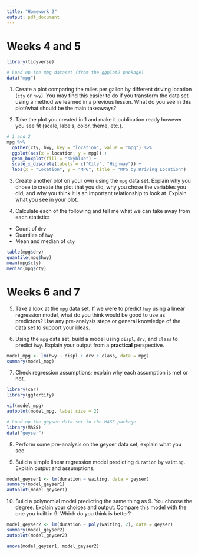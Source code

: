 ```yaml
---
title: "Homework 2"
output: pdf_document
---
```


# Weeks 4 and 5

```r
library(tidyverse)

# Load up the mpg dataset (from the ggplot2 package)
data("mpg")
```


1. Create a plot comparing the miles per gallon by different driving location (`cty` or `hwy`). You may find this easier to do if you transform the data set using a method we learned in a previous lesson. What do you see in this plot/what should be the main takeaways?

2. Take the plot you created in 1 and make it publication ready however you see fit (scale, labels, color, theme, etc.).

```r
# 1 and 2
mpg %>%
  gather(cty, hwy, key = "location", value = "mpg") %>%
  ggplot(aes(x = location, y = mpg)) +
  geom_boxplot(fill = "skyblue") +
  scale_x_discrete(labels = c("City", "Highway")) +
  labs(x = "Location", y = "MPG", title = "MPG by Driving Location")
```

3. Create another plot on your own using the `mpg` data set. Explain why you chose to create the plot that you did, why you chose the variables you did, and why you think it is an important relationship to look at. Explain what you see in your plot.

4. Calculate each of the following and tell me what we can take away from each statistic:

* Count of `drv`
* Quartiles of `hwy`
* Mean and median of `cty`

```r
table(mpg$drv)
quantile(mpg$hwy)
mean(mpg$cty)
median(mpg$cty)
```

# Weeks 6 and 7

5. Take a look at the `mpg` data set. If we were to predict `hwy` using a linear regression model, what do you think would be good to use as predictors? Use any pre-analysis steps or general knowledge of the data set to support your ideas.

6. Using the `mpg` data set, build a model using `displ`, `drv`, and `class` to predict `hwy`. Explain your output from a **practical** perspective.

```r
model_mpg <- lm(hwy ~ displ + drv + class, data = mpg)
summary(model_mpg)
```


7. Check regression assumptions; explain why each assumption is met or not.

```r
library(car)
library(ggfortify)

vif(model_mpg)
autoplot(model_mpg, label.size = 2)
```


```r
# Load up the geyser data set in the MASS package
library(MASS)
data("geyser")
```

8. Perform some pre-analysis on the geyser data set; explain what you see.

9. Build a simple linear regression model predicting `duration` by `waiting`. Explain output and assumptions.

```r
model_geyser1 <- lm(duration ~ waiting, data = geyser)
summary(model_geyser1)
autoplot(model_geyser1)
```


10. Build a polynomial model predicting the same thing as 9. You choose the degree. Explain your choices and output. Compare this model with the one you built in 9. Which do you think is better?

```r
model_geyser2 <- lm(duration ~ poly(waiting, 2), data = geyser)
summary(model_geyser2)
autoplot(model_geyser2)

anova(model_geyser1, model_geyser2)
```


